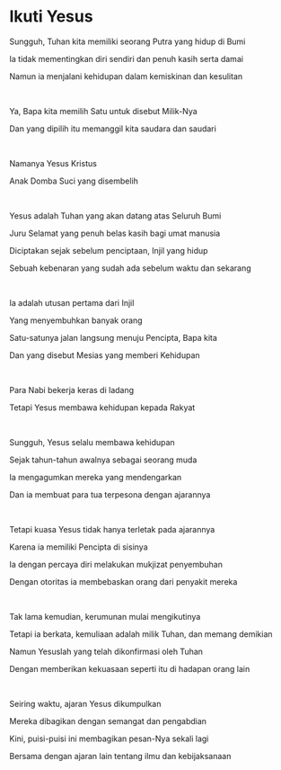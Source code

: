 # Ikuti Yesus

Sungguh, Tuhan kita memiliki seorang Putra yang hidup di Bumi

Ia tidak mementingkan diri sendiri dan penuh kasih serta damai

Namun ia menjalani kehidupan dalam kemiskinan dan kesulitan

<p></p>

<br />

Ya, Bapa kita memilih Satu untuk disebut Milik-Nya

Dan yang dipilih itu memanggil kita saudara dan saudari

<br />

Namanya Yesus Kristus

Anak Domba Suci yang disembelih

<br />

Yesus adalah Tuhan yang akan datang atas Seluruh Bumi

Juru Selamat yang penuh belas kasih bagi umat manusia

Diciptakan sejak sebelum penciptaan, Injil yang hidup

Sebuah kebenaran yang sudah ada sebelum waktu dan sekarang

<br />

Ia adalah utusan pertama dari Injil

Yang menyembuhkan banyak orang

Satu-satunya jalan langsung menuju Pencipta, Bapa kita

Dan yang disebut Mesias yang memberi Kehidupan

<br />

Para Nabi bekerja keras di ladang

Tetapi Yesus membawa kehidupan kepada Rakyat

<br />

Sungguh, Yesus selalu membawa kehidupan

Sejak tahun-tahun awalnya sebagai seorang muda

Ia mengagumkan mereka yang mendengarkan

Dan ia membuat para tua terpesona dengan ajarannya

<br />

Tetapi kuasa Yesus tidak hanya terletak pada ajarannya

Karena ia memiliki Pencipta di sisinya

Ia dengan percaya diri melakukan mukjizat penyembuhan

Dengan otoritas ia membebaskan orang dari penyakit mereka

<br />

Tak lama kemudian, kerumunan mulai mengikutinya

Tetapi ia berkata, kemuliaan adalah milik Tuhan, dan memang demikian

Namun Yesuslah yang telah dikonfirmasi oleh Tuhan

Dengan memberikan kekuasaan seperti itu di hadapan orang lain

<br />

Seiring waktu, ajaran Yesus dikumpulkan

Mereka dibagikan dengan semangat dan pengabdian

Kini, puisi-puisi ini membagikan pesan-Nya sekali lagi

Bersama dengan ajaran lain tentang ilmu dan kebijaksanaan